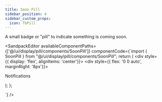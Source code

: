 ```yaml
---
title: Soon Pill
sidebar_position: 4
sidebar_custom_props:
  icon: TbPill
---
```



A small badge or "pill" to indicate something is coming soon. 

<SandpackEditor
  availableComponentPaths={['@/ui/display/pill/components/SoonPill']}
  componentCode={`import { SoonPill } from "@/ui/display/pill/components/SoonPill";
  return (
    <div style={{ display: 'flex', alignItems: 'center'}}>
        <div style={{ flex: '0 0 auto', marginRight: '8px'}}>
            <SoonPill />
        </div>
      <p>Notifications</p>
    </div>
  );
};

`} 
/>
